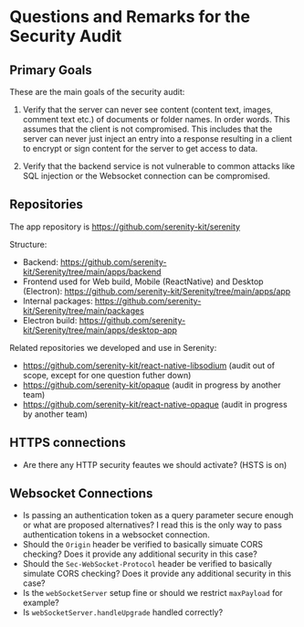 # Questions and Remarks for the Security Audit

## Primary Goals

These are the main goals of the security audit:

1. Verify that the server can never see content (content text, images, comment text etc.) of documents or folder names. In order words. This assumes that the client is not compromised. This includes that the server can never just inject an entry into a response resulting in a client to encrypt or sign content for the server to get access to data.

2. Verify that the backend service is not vulnerable to common attacks like SQL injection or the Websocket connection can be compromised.

## Repositories

The app repository is https://github.com/serenity-kit/serenity

Structure:

- Backend: https://github.com/serenity-kit/Serenity/tree/main/apps/backend
- Frontend used for Web build, Mobile (ReactNative) and Desktop (Electron): https://github.com/serenity-kit/Serenity/tree/main/apps/app
- Internal packages: https://github.com/serenity-kit/Serenity/tree/main/packages
- Electron build: https://github.com/serenity-kit/Serenity/tree/main/apps/desktop-app

Related repositories we developed and use in Serenity:

- https://github.com/serenity-kit/react-native-libsodium (audit out of scope, except for one question futher down)
- https://github.com/serenity-kit/opaque (audit in progress by another team)
- https://github.com/serenity-kit/react-native-opaque (audit in progress by another team)

## HTTPS connections

- Are there any HTTP security feautes we should activate? (HSTS is on)

## Websocket Connections

- Is passing an authentication token as a query parameter secure enough or what are proposed alternatives? I read this is the only way to pass authentication tokens in a websocket connection.
- Should the `Origin` header be verified to basically simuate CORS checking? Does it provide any additional security in this case?
- Should the `Sec-WebSocket-Protocol` header be verified to basically simulate CORS checking? Does it provide any additional security in this case?
- Is the `webSocketServer` setup fine or should we restrict `maxPayload` for example?
- Is `webSocketServer.handleUpgrade` handled correctly?
